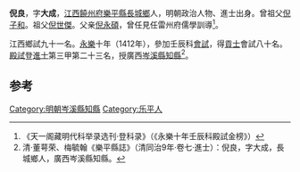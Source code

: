 '''倪良'''，字'''大成'''，[[江西|江西]][[饒州府|饒州府]][[樂平縣|樂平縣]][[長城鄉|長城鄉]]人，明朝政治人物、進士出身。曾祖父[[倪子和|倪子和]]。祖父[[倪世傑|倪世傑]]。父亲[[倪永碩|倪永碩]]，曾任見任雷州府儒學訓導<ref>《天一阁藏明代科举录选刊·登科录》（《永樂十年壬辰科殿試金榜》）</ref>。

江西鄉試九十一名。[[永樂|永樂]]十年（1412年），參加壬辰科[[會試|會試]]，得[[貢士|貢士]]會試八十名。[[殿試|殿試]]登[[進士|進士]]第三甲第二十三名，授廣西[[岑溪縣|岑溪縣]][[知縣|知縣]]<ref>清·董萼荣、梅毓翰《樂平縣誌》（清同治9年·卷七·進士）：倪良，字大成，長城鄉人，廣西岑溪縣知縣。</ref>。

==参考==
{{reflist}}
{{明朝人物小作品}}
{{永樂十年壬辰科殿試金榜}}
[[Category:明朝岑溪縣知縣|Category:明朝岑溪縣知縣]]
[[Category:乐平人|Category:乐平人]]